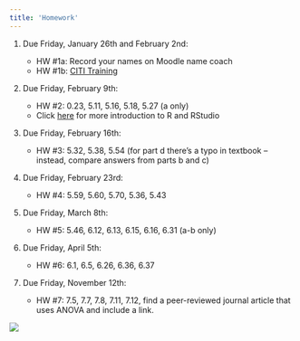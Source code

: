 ```yaml
---
title: 'Homework'
---
```


1.  Due Friday, January 26th and February 2nd:

    -   HW #1a: Record your names on Moodle name coach
    -   HW #1b: [CITI Training](pdfs/HW%201b_CITI%20Training.pdf)

2.  Due Friday, February 9th:

    -   HW #2: 0.23, 5.11, 5.16, 5.18, 5.27 (a only)
    -   Click [here](pdfs/intro_to_r.html) for more introduction to R and RStudio

3.  Due Friday, February 16th:

    -   HW #3: 5.32, 5.38, 5.54 (for part d there's a typo in textbook -- instead, compare answers from parts b and c)

4.  Due Friday, February 23rd:

    -   HW #4: 5.59, 5.60, 5.70, 5.36, 5.43

5.  Due Friday, March 8th:

    -   HW #5: 5.46, 6.12, 6.13, 6.15, 6.16, 6.31 (a-b only)

6.  Due Friday, April 5th:

    -   HW #6: 6.1, 6.5, 6.26, 6.36, 6.37

7.  Due Friday, November 12th:

    -   HW #7: 7.5, 7.7, 7.8, 7.11, 7.12, find a peer-reviewed journal article that uses ANOVA and include a link.

    <!-- 8.  Due Friday, November 19th: -->

    <!--     -   HW #8: 7.20, 7.21, 7.22, 7.34, 7.38 -->

    <!-- 9.  Due Friday, December 3rd: -->

    <!--     -   HW #9: 8.1, 8.3, 8.6, 8.12, 8.14 -->

![](https://c.tenor.com/xATuBt2dRhwAAAAM/kitten-cat.gif)
